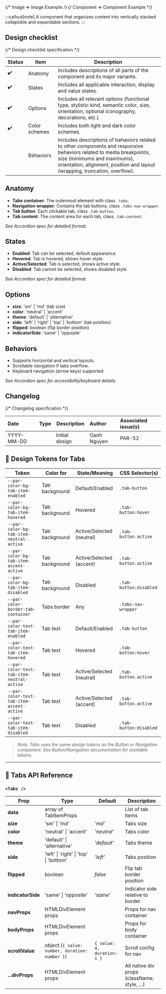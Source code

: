 
<TableOfContents />

{/* Image => Image Example */}
{/* Component => Component Example */}

:::callout[note]
A component that organizes content into vertically stacked collapsible and expandable sections.
:::

## Design checklist <span id="design-checklist"></span>

{/* Design checklist specification */}

| Status | Item          | Description                                                                                                                                                                                                                       |
| ------ | ------------- | --------------------------------------------------------------------------------------------------------------------------------------------------------------------------------------------------------------------------------- |
| ✔️     | Anatomy       | Includes descriptions of all parts of the component and its major variants.                                                                                                                                                       |
| ✔️     | States        | Includes all applicable interaction, display and value states.                                                                                                                                                                    |
| ✔️     | Options       | Includes all relevant options (functional type, stylistic kind, semantic color, size, orientation, optional iconography, decorations, etc.)                                                                                       |
| ✔️     | Color schemes | Includes both light and dark color schemes.                                                                                                                                                                                       |
|        | Behaviors     | Includes descriptions of behaviors related to other components and responsive behaviors related to media breakpoints, size (minimums and maximums), orientation, alignment, position and layout (wrapping, truncation, overflow). |

## Anatomy <span id="anatomy"></span>

- **Tabs container**: The outermost element with class `.tabs`.
- **Navigation wrapper**: Contains the tab buttons, class `.tabs-nav-wrapper`.
- **Tab button**: Each clickable tab, class `.tab-button`.
- **Tab content**: The content area for each tab, class `.tab-content`.

_See Accordion spec for detailed format._

## States <span id="states"></span>

- **Enabled**: Tab can be selected, default appearance.
- **Hovered**: Tab is hovered, shows hover style.
- **Active/Selected**: Tab is selected, shows active style.
- **Disabled**: Tab cannot be selected, shows disabled style.

_See Accordion spec for detailed format._

## Options <span id="options"></span>

- **size**: 'sm' | 'md' (tab size)
- **color**: 'neutral' | 'accent'
- **theme**: 'default' | 'alternative'
- **side**: 'left' | 'right' | 'top' | 'bottom' (tab position)
- **flipped**: boolean (flip border position)
- **indicatorSide**: 'same' | 'opposite'

## Behaviors <span id="behaviors"></span>

- Supports horizontal and vertical layouts.
- Scrollable navigation if tabs overflow.
- Keyboard navigation (arrow keys) supported.

_See Accordion spec for accessibility/keyboard details._

## Changelog <span id="changelog"></span>

{/* Changelog specification */}

| Date       | Type                                                     | Description    | Author      | Associated issue(s) |
| :--------- | :------------------------------------------------------- | -------------- | :---------- | :------------------ |
| YYYY-MM-DD | <Badge size='sm' kind='glass' color='cyan' label="new"/> | Initial design | Oanh Nguyen | PAR-52              |

## 🎨 Design Tokens for Tabs

| **Token**                                  | **Color for**  | **State/Meaning**         | **CSS Selector(s)**    |
| ------------------------------------------ | -------------- | ------------------------- | ---------------------- |
| `--par-color-bg-tab-item-enabled`          | Tab background | Default/Enabled           | `.tab-button`          |
| `--par-color-bg-tab-item-hovered`          | Tab background | Hovered                   | `.tab-button:hover`    |
| `--par-color-bg-tab-item-neutral-active`   | Tab background | Active/Selected (neutral) | `.tab-button.active`   |
| `--par-color-bg-tab-item-accent-active`    | Tab background | Active/Selected (accent)  | `.tab-button.active`   |
| `--par-color-bg-tab-item-disabled`         | Tab background | Disabled                  | `.tab-button:disabled` |
| `--par-color-border-tab-container`         | Tabs border    | Any                       | `.tabs-nav-wrapper`    |
| `--par-color-text-tab-item-enabled`        | Tab text       | Default/Enabled           | `.tab-button`          |
| `--par-color-text-tab-item-hovered`        | Tab text       | Hovered                   | `.tab-button:hover`    |
| `--par-color-text-tab-item-neutral-active` | Tab text       | Active/Selected (neutral) | `.tab-button.active`   |
| `--par-color-text-tab-item-accent-active`  | Tab text       | Active/Selected (accent)  | `.tab-button.active`   |
| `--par-color-text-tab-item-disabled`       | Tab text       | Disabled                  | `.tab-button:disabled` |

> _Note: Tabs uses the same design tokens as the Button or Navigation component. See Button/Navigation documentation for available tokens._

---

## 🧩 Tabs API Reference

### `<Tabs />`

| **Prop**          | **Type**                                       | **Default**                 | **Description**                              |
| ----------------- | ---------------------------------------------- | --------------------------- | -------------------------------------------- |
| **data**          | array of TabItemProps                          |                             | List of tab items                            |
| **size**          | 'sm' \| 'md'                                   | _'md'_                      | Tabs size                                    |
| **color**         | 'neutral' \| 'accent'                          | _'neutral'_                 | Tabs color                                   |
| **theme**         | 'default' \| 'alternative'                     | _'default'_                 | Tabs theme                                   |
| **side**          | 'left' \| 'right' \| 'top' \| 'bottom'         | _'left'_                    | Tabs position                                |
| **flipped**       | boolean                                        | _false_                     | Flip tab border position                     |
| **indicatorSide** | 'same' \| 'opposite'                           | _'same'_                    | Indicator side relative to border            |
| **navProps**      | HTMLDivElement props                           |                             | Props for nav container                      |
| **bodyProps**     | HTMLDivElement props                           |                             | Props for body container                     |
| **scrollValue**   | object (`{ value: number, duration: number }`) | `{ value: 4, duration: 1 }` | Scroll config for nav                        |
| **...divProps**   | HTMLDivElement props                           |                             | All native div props (className, style, ...) |
